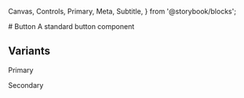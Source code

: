   Canvas,
  Controls,
  Primary,
  Meta,
  Subtitle,
} from '@storybook/blocks';


<Meta of={ButtonStories} />
# Button
<Subtitle>A standard button component</Subtitle>

<Primary />
<Controls />

## Variants

Primary
<Canvas of={ButtonStories.Primary} />

Secondary
<Canvas of={ButtonStories.Secondary} />